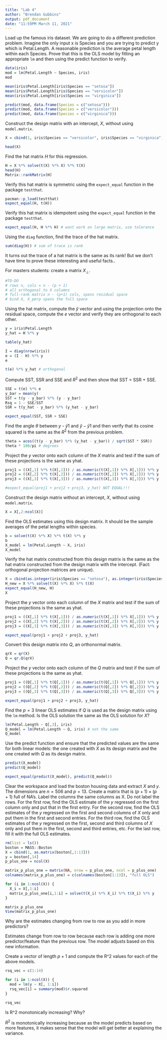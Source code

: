 ---
title: "Lab 4"
author: "Brendan Gubbins"
output: pdf_document
date: "11:59PM March 11, 2021"
---

Load up the famous iris dataset. We are going to do a different prediction problem. Imagine the only input x is Species and you are trying to predict y which is Petal.Length. A reasonable prediction is the average petal length within each Species. Prove that this is the OLS model by fitting an appropriate `lm` and then using the predict function to verify.

```{r}
data(iris)
mod = lm(Petal.Length ~ Species, iris)
mod

mean(iris$Petal.Length[iris$Species == "setosa"])
mean(iris$Petal.Length[iris$Species == "versicolor"])
mean(iris$Petal.Length[iris$Species == "virginica"])

predict(mod, data.frame(Species = c("setosa")))
predict(mod, data.frame(Species = c("versicolor")))
predict(mod, data.frame(Species = c("virginica")))
```

Construct the design matrix with an intercept, $X$, without using `model.matrix`.

```{r}
X = cbind(1, iris$Species == "versicolor", iris$Species == "virginica")

head(X)
```

Find the hat matrix $H$ for this regression.

```{r}
H = X %*% solve(t(X) %*% X) %*% t(X)
head(H)
Matrix::rankMatrix(H)
```

Verify this hat matrix is symmetric using the `expect_equal` function in the package `testthat`.

```{r}
pacman::p_load(testthat)
expect_equal(H, t(H))
```

Verify this hat matrix is idempotent using the `expect_equal` function in the package `testthat`.

```{r}
expect_equal(H, H %*% H) # wont work on large matrix, use tolerance
```

Using the `diag` function, find the trace of the hat matrix.

```{r}
sum(diag(H)) # sum of trace is rank
```

It turns out the trace of a hat matrix is the same as its rank! But we don't have time to prove these interesting and useful facts..

For masters students: create a matrix $X_\perp$.

```{r}
#TO-DO
# rows n, cols = n - (p + 1)
# all orthogonal to X columns
# full-rank matrix n - (p+1) cols, spans residual space
# bind X, X_perp spans the full space
```

Using the hat matrix, compute the $\hat{y}$ vector and using the projection onto the residual space, compute the $e$ vector and verify they are orthogonal to each other.

```{r}
y = iris$Petal.Length
y_hat = H %*% y

table(y_hat)

I = diag(nrow(iris)) 
e = (I - H) %*% y
e

t(e) %*% y_hat # orthogonal
```

Compute SST, SSR and SSE and $R^2$ and then show that SST = SSR + SSE.

```{r}
SSE = t(e) %*% e
y_bar = mean(y)
SST = t(y - y_bar) %*% (y - y_bar)
Rsq = 1 - SSE/SST
SSR = t(y_hat - y_bar) %*% (y_hat - y_bar)

expect_equal(SST, SSR + SSE)
```

Find the angle $\theta$ between $y$ - $\bar{y}1$ and $\hat{y} - \bar{y}1$ and then verify that its cosine squared is the same as the $R^2$ from the previous problem.

```{r}
theta = acos((t(y - y_bar) %*% (y_hat - y_bar)) / sqrt(SST * SSR))
theta * 180/pi # degrees
```

Project the $y$ vector onto each column of the $X$ matrix and test if the sum of these projections is the same as yhat.

```{r}
proj1 = ((X[,1] %*% t(X[,1])) / as.numeric(t(X[,1]) %*% X[,1])) %*% y
proj2 = ((X[,2] %*% t(X[,2])) / as.numeric(t(X[,2]) %*% X[,2])) %*% y
proj3 = ((X[,3] %*% t(X[,3])) / as.numeric(t(X[,3]) %*% X[,3])) %*% y

#expect_equal(proj1 + proj2 + proj3, y_hat) NOT EQUAL!!!
```

Construct the design matrix without an intercept, $X$, without using `model.matrix`.

```{r}
X = X[,2:ncol(X)]
```

Find the OLS estimates using this design matrix. It should be the sample averages of the petal lengths within species.

```{r}
b = solve(t(X) %*% X) %*% t(X) %*% y
b
X_model = lm(Petal.Length ~ X, iris)
X_model
```

Verify the hat matrix constructed from this design matrix is the same as the hat matrix constructed from the design matrix with the intercept. (Fact: orthogonal projection matrices are unique).

```{r}
X = cbind(as.integer(iris$Species == "setosa"), as.integer(iris$Species == "versicolor"), as.integer(iris$Species == "virginica"))
H_new = X %*% solve(t(X) %*% X) %*% t(X)
expect_equal(H_new, H)
X
```

Project the $y$ vector onto each column of the $X$ matrix and test if the sum of these projections is the same as yhat.

```{r}
proj1 = ((X[,1] %*% t(X[,1])) / as.numeric(t(X[,1]) %*% X[,1])) %*% y
proj2 = ((X[,2] %*% t(X[,2])) / as.numeric(t(X[,2]) %*% X[,2])) %*% y
proj3 = ((X[,3] %*% t(X[,3])) / as.numeric(t(X[,3]) %*% X[,3])) %*% y

expect_equal(proj1 + proj2 + proj3, y_hat)
```

Convert this design matrix into $Q$, an orthonormal matrix.

```{r}
qrX = qr(X)
Q = qr.Q(qrX)
```

Project the $y$ vector onto each column of the $Q$ matrix and test if the sum of these projections is the same as yhat.

```{r}
proj1 = ((Q[,1] %*% t(Q[,1])) / as.numeric(t(Q[,1]) %*% Q[,1])) %*% y
proj2 = ((Q[,2] %*% t(Q[,2])) / as.numeric(t(Q[,2]) %*% Q[,2])) %*% y
proj3 = ((Q[,3] %*% t(Q[,3])) / as.numeric(t(Q[,3]) %*% Q[,3])) %*% y

expect_equal(proj1 + proj2 + proj3, y_hat)
```

Find the $p=3$ linear OLS estimates if $Q$ is used as the design matrix using the `lm` method. Is the OLS solution the same as the OLS solution for $X$?

```{r}
lm(Petal.Length ~ Q[,3], iris)
Q_model = lm(Petal.Length ~ Q, iris) # not the same
Q_model
```

Use the predict function and ensure that the predicted values are the same for both linear models: the one created with $X$ as its design matrix and the one created with $Q$ as its design matrix.

```{r}
predict(X_model)
predict(Q_model)

expect_equal(predict(X_model), predict(Q_model))
```


Clear the workspace and load the boston housing data and extract $X$ and $y$. The dimensions are $n=506$ and $p=13$. Create a matrix that is $(p + 1) \times (p + 1)$ full of NA's. Label the columns the same columns as X. Do not label the rows. For the first row, find the OLS estimate of the $y$ regressed on the first column only and put that in the first entry. For the second row, find the OLS estimates of the $y$ regressed on the first and second columns of $X$ only and put them in the first and second entries. For the third row, find the OLS estimates of the $y$ regressed on the first, second and third columns of $X$ only and put them in the first, second and third entries, etc. For the last row, fill it with the full OLS estimates.

```{r}
rm(list = ls())
boston = MASS::Boston
X = cbind(1, as.matrix(boston[,1:13]))
y = boston[,14]
p_plus_one = ncol(X)

matrix_p_plus_one = matrix(NA, nrow = p_plus_one, ncol = p_plus_one)
colnames(matrix_p_plus_one) = c(colnames(boston[1:13]), "full OLS")

for (i in 1:ncol(X)) {
  X_i = X[,1:i]
  matrix_p_plus_one[i,1:i] = solve(t(X_i) %*% X_i) %*% t(X_i) %*% y
}

matrix_p_plus_one
View(matrix_p_plus_one)
```

Why are the estimates changing from row to row as you add in more predictors?

Estimates change from row to row because each row is adding one more predictor/feature than the previous row. The model adjusts based on this new information.

Create a vector of length $p+1$ and compute the R^2 values for each of the above models. 

```{r}
rsq_vec = c(1:14)

for (i in 1:ncol(X)) {
  mod = lm(y ~ X[, 1:i])
  rsq_vec[i] = summary(mod)$r.squared  
}

rsq_vec
```

Is R^2 monotonically increasing? Why?

$R^2$ is monotonically increasing because as the model predicts based on more features, it makes sense that the model will get better at explaining the variance.